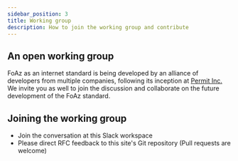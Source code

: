 ```yaml
---
sidebar_position: 3
title: Working group
description: How to join the working group and contribute
---
```


## An open working group

FoAz as an internet standard is being developed by an alliance of developers from multiple companies, following its inception at [Permit Inc.](https:///www.permit.io)
We invite you as well to join the discussion and collaborate on the future development of the FoAz standard.

## Joining the working group

- Join the conversation at this Slack workspace
- Please direct RFC feedback to this site's Git repository (Pull requests are welcome)
